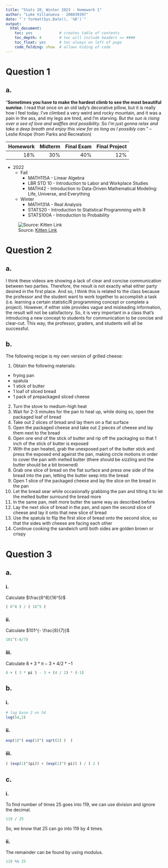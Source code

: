 ```yaml
---
title: "Stats 20, Winter 2023 - Homework 1"
author: "Luke Villanueva - 206039397"
date: "`r format(Sys.Date(), '%D')`"
output:
  html_document:
    toc: yes            # creates table of contents
    toc_depth: 4        # toc will include headers <= ####
    toc_float: yes      # toc always on left of page
    code_folding: show  # allows hiding of code
---
```


# Question 1
## a.
“**Sometimes you have to make the hardest climb to see the most beautiful sunrise.** I read that
once on an old lady’s decorative pillow, but it is really how I feel today. I’ve climbed a very weird and rocky
mountain, and it was a pain in the ass, and my legs are tired, and I’m starving. But *the sun is rising over a
sea of love and waffles and possibility.* So *I’m just gonna relax and take a deep breath and enjoy this view for
as long as I possibly can.*” – Leslie Knope (from Parks and Recreation)

<!--b.-->
| Homework | Midterm | Final Exam | Final Project |
|---------:|--------:|-----------:|--------------:|
| 18% | 30% | 40% | 12% |

<!--c.-->
- 2022
  - Fall
    - MATH115A - Linear Algebra
    - LBR STD 10 - Introduction to Labor and Workplace Studies
    - MATH42 - Introduction to Data-Driven Mathematical Modeling: Life, Universe, and Everything
  - Winter
     - MATH131A - Real Analysis
     - STATS20 - Introduction to Statistical Programming with R
     - STATS100A - Introduction to Probability
     
<!--d.-->
![Source: [Kitten Link](https://www.google.com/search?q=kitten+picture&client=opera-gx&hs=a4a&sxsrf=AJOqlzUyTpakAFlj16hyoNA8lsB0O7yu8Q:1673824800437&source=lnms&tbm=isch&sa=X&ved=2ahUKEwjXv5Wl28r8AhVAL0QIHerkBy8Q_AUoAXoECAEQAw&biw=1879&bih=939&dpr=1#imgrc=NdjwHMGdfG55NM)](kitten.jpg)


<!--Question 2-->
# Question 2
<!--a.-->
## a.
I think these videos are showing a lack of clear and concise communication between two parties. Therefore, the result is not exactly what either party desired in the first place. And so, I think this is related to the class because the professor and the student want to work together to accomplish a task (i.e. learning a certain statistic/R programming concept or complete a project). However, if either side provides vague and misleading information, the result will not be satisfactory. So, it is very important in a class that's introducing a new concept to students for communication to be concise and clear-cut. This way, the professor, graders, and students will all be successful.

## b. 
The following recipe is my own version of grilled cheese:

1. Obtain the following materials:
  - frying pan
  - spatula
  - 1 stick of butter 
  - 1 loaf of sliced bread
  - 1 pack of prepackaged sliced cheese
2. Turn the stove to medium-high heat
3. Wait for 2-3 minutes for the pan to heat up, while doing so, open the packaged loaf of bread
4. Take out 2 slices of bread and lay them on a flat surface
5. Open the packaged cheese and take out 2 pieces of cheese and lay them next to the bread
6. Open one end of the stick of butter and rip off the packaging so that 1 inch of the stick of butter is exposed
7. With the pan heated, grab the unexposed part of the butter stick and press the exposed end against the pan, making circle motions in order to cover the pan with melted butter (there should be sizzling and the butter should be a bit browned)
8. Grab one slice of bread on the flat surface and press one side of the bread into the pan, letting the butter seep into the bread
9. Open 1 slice of the packaged cheese and lay the slice on the bread in the pan
10. Let the bread sear while occasionally grabbing the pan and tilting it to let the melted butter surround the bread more
11. In the same pan, melt more butter the same way as described before
12. Lay the next slice of bread in the pan, and open the second slice of cheese and lay it onto that new slice of bread
13. Use the spatula to flip the first slice of bread onto the second slice, so that the sides with cheese are facing each other
14. Continue cooking the sandwich until both sides are golden brown or crispy

<!---Question 3-->
# Question 3

<!--a.-->
## a. 

<!--i.-->
### i. 

Calculate $\frac{6^8}{16^5}$

```r
( 6^8 ) / ( 16^5 )
```

<!--ii.-->
### ii.

Calculate $101^{- \frac{8}{7}}$

```r
101^(-8/7)
```

<!--iii.-->
### iii.

Calculate $8 + 3 * \pi - 3 + 4/2 * -1$

```r
8 + ( 3 * pi ) - 3 + (4 / 2) * (-1)
```

<!--b.-->
## b.

<!--i.-->
### i.

```r
# log base 2 on 54
log(54,2)
```

<!--ii.-->
### ii.

```r
exp(1)^( exp(1)^( sqrt(2) )  )
```

<!--iii.-->
### iii.

```r
( (exp(1)^(pi)) + (exp(1)^(-pi)) ) / ( 2 )
```

<!--c.-->
## c.

<!--i.-->
### i.

To find number of times 25 goes into 119, we can use division and ignore the decimal.

```r
119 / 25
```

So, we know that 25 can go into 119 by 4 times.

<!--ii.-->
### ii.

The remainder can be found by using modulus.

```r
119 %% 25
```